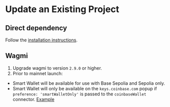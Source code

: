 # Update an Existing Project

## Direct dependency 
Follow the [installation instructions](/sdk/install).

## Wagmi 
1. Upgrade wagmi to version `2.9.0` or higher. 
1. Prior to mainnet launch:
  - Smart Wallet will be available for use with Base Sepolia and Sepolia only.
  - Smart Wallet will only be available on the `keys.coinbase.com` popup  if `preference: 'smartWalletOnly'` is passed to the `coinbaseWallet` connector. [Example](/guides/create-app/using-wagmi#4-update-the-wagmi-config-and-coinbasewallet-connector-to-use-basesepolia)
